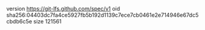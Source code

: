 version https://git-lfs.github.com/spec/v1
oid sha256:04403dc7fa4ce5927fb5b192d1139c7ece7cb0461e2e714946e67dc5cbdb6c5e
size 121561

